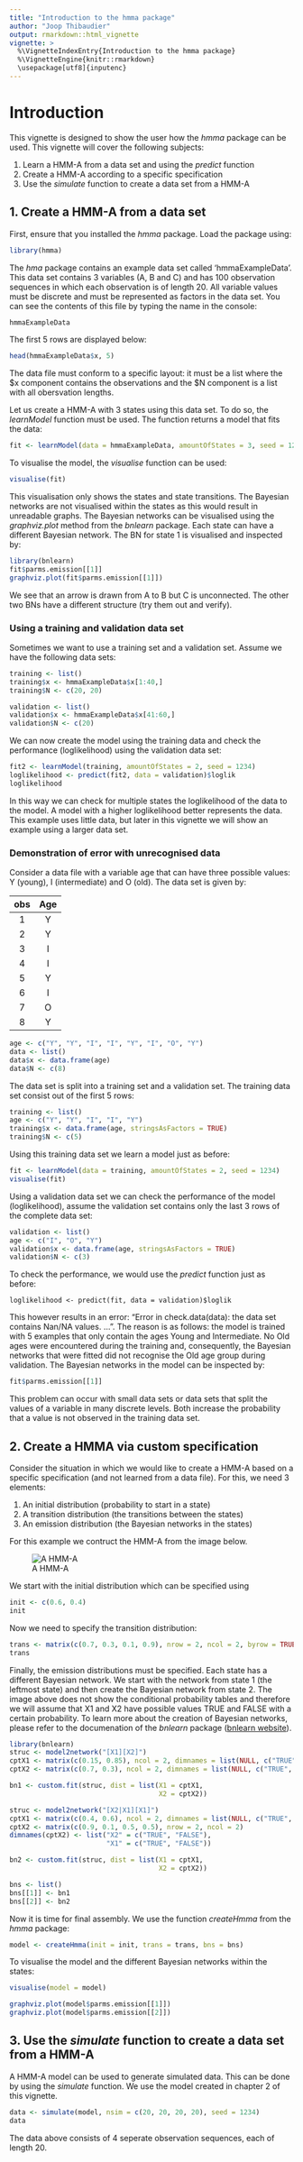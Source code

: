 ```yaml
---
title: "Introduction to the hmma package"
author: "Joop Thibaudier"
output: rmarkdown::html_vignette
vignette: >
  %\VignetteIndexEntry{Introduction to the hmma package}
  %\VignetteEngine{knitr::rmarkdown}
  \usepackage[utf8]{inputenc}
---
```


# Introduction
This vignette is designed to show the user how the *hmma* package can be used. This vignette will cover the following subjects:

1. Learn a HMM-A from a data set and using the *predict* function
2. Create a HMM-A according to a specific specification
3. Use the *simulate* function to create a data set from a HMM-A

## 1. Create a HMM-A from a data set
First, ensure that you installed the *hmma* package. Load the package using:

```r
library(hmma)
```

The *hma* package contains an example data set called 'hmmaExampleData'. This data set contains 3 variables (A, B and C) and has 100 observation sequences in which each observation is of length 20. All variable values must be discrete and must be represented as factors in the data set. You can see the contents of this file by typing the name in the console:

```r
hmmaExampleData
```

The first 5 rows are displayed below:

```r
head(hmmaExampleData$x, 5)
```

The data file must conform to a specific layout: it must be a list where the \$x component contains the observations and the \$N component is a list with all obersvation lengths.

Let us create a HMM-A with 3 states using this data set. To do so, the *learnModel* function must be used. The function returns a model that fits the data:

```r
fit <- learnModel(data = hmmaExampleData, amountOfStates = 3, seed = 1234)
```

To visualise the model, the *visualise* function can be used:

```r
visualise(fit)
```

This visualisation only shows the states and state transitions. The Bayesian networks are not visualised within the states as this would result in unreadable graphs. The Bayesian networks can be visualised using the *graphviz.plot* method from the *bnlearn* package. Each state can have a different Bayesian network. The BN for state 1 is visualised and inspected by:

```r
library(bnlearn)
fit$parms.emission[[1]]
graphviz.plot(fit$parms.emission[[1]])
```

We see that an arrow is drawn from A to B but C is unconnected. The other two BNs have a different structure (try them out and verify).

### Using a training and validation data set
Sometimes we want to use a training set and a validation set. Assume we have the following data sets:

```r
training <- list()
training$x <- hmmaExampleData$x[1:40,]
training$N <- c(20, 20)

validation <- list()
validation$x <- hmmaExampleData$x[41:60,]
validation$N <- c(20)
```

We can now create the model using the training data and check the performance (loglikelihood) using the validation data set:

```r
fit2 <- learnModel(training, amountOfStates = 2, seed = 1234)
loglikelihood <- predict(fit2, data = validation)$loglik
loglikelihood
```

In this way we can check for multiple states the loglikelihood of the data to the model. A model with a higher loglikelihood better represents the data. This example uses little data, but later in this vignette we will show an example using a larger data set.

### Demonstration of error with unrecognised data
Consider a data file with a variable age that can have three possible values: Y (young), I (intermediate) and O (old). The data set is given by:

|obs | Age |
|:--:|:---:|
| 1  |  Y  |
| 2  |  Y  |
| 3  |  I  |
| 4  |  I  |
| 5  |  Y  |
| 6  |  I  |
| 7  |  O  |
| 8  |  Y  |

```r
age <- c("Y", "Y", "I", "I", "Y", "I", "O", "Y")
data <- list()
data$x <- data.frame(age)
data$N <- c(8)
```

The data set is split into a training set and a validation set. The training data set consist out of the first 5 rows:

```r
training <- list()
age <- c("Y", "Y", "I", "I", "Y")
training$x <- data.frame(age, stringsAsFactors = TRUE)
training$N <- c(5)
```

Using this training data set we learn a model just as before:

```r
fit <- learnModel(data = training, amountOfStates = 2, seed = 1234)
visualise(fit)
```

Using a validation data set we can check the performance of the model (loglikelihood), assume the validation set contains only the last 3 rows of the complete data set:

```r
validation <- list()
age <- c("I", "O", "Y")
validation$x <- data.frame(age, stringsAsFactors = TRUE)
validation$N <- c(3)
```

To check the performance, we would use the *predict* function just as before:

```
loglikelihood <- predict(fit, data = validation)$loglik
```

This however results in an error: "Error in check.data(data): the data set contains Nan/NA values. ...". The reason is as follows: the model is trained with 5 examples that only contain the ages Young and Intermediate. No Old ages were encountered during the training and, consequently, the Bayesian networks that were fitted did not recognise the Old age group during validation. The Bayesian networks in the model can be inspected by:

```r
fit$parms.emission[[1]]
```

This problem can occur with small data sets or data sets that split the values of a variable in many discrete levels. Both increase the probability that a value is not observed in the training data set.

## 2. Create a HMMA via custom specification
Consider the situation in which we would like to create a HMM-A based on a specific specification (and not learned from a data file). For this, we need 3 elements:

1. An initial distribution (probability to start in a state)
2. A transition distribution (the transitions between the states)
3. An emission distribution (the Bayesian networks in the states)

For this example we contruct the HMM-A from the image below. 

![A HMM-A](hmma.png "An asymmetric hidden Markvo model")

We start with the initial distribution which can be specified using

```r
init <- c(0.6, 0.4)
init
```

Now we need to specify the transition distribution:


```r
trans <- matrix(c(0.7, 0.3, 0.1, 0.9), nrow = 2, ncol = 2, byrow = TRUE)
trans
```

Finally, the emission distributions must be specified. Each state has a different Bayesian network. We start with the network from state 1 (the leftmost state) and then create the Bayesian network from state 2. The image above does not show the conditional probability tables and therefore we will assume that X1 and X2 have possible values TRUE and FALSE with a certain probability. To learn more about the creation of Bayesian networks, please refer to the documenation of the *bnlearn* package ([bnlearn website](https://www.bnlearn.com)).

```r
library(bnlearn)
struc <- model2network("[X1][X2]")
cptX1 <- matrix(c(0.15, 0.85), ncol = 2, dimnames = list(NULL, c("TRUE", "FALSE")))
cptX2 <- matrix(c(0.7, 0.3), ncol = 2, dimnames = list(NULL, c("TRUE", "FALSE")))

bn1 <- custom.fit(struc, dist = list(X1 = cptX1,
                                     X2 = cptX2))

struc <- model2network("[X2|X1][X1]")
cptX1 <- matrix(c(0.4, 0.6), ncol = 2, dimnames = list(NULL, c("TRUE", "FALSE")))
cptX2 <- matrix(c(0.9, 0.1, 0.5, 0.5), nrow = 2, ncol = 2)
dimnames(cptX2) <- list("X2" = c("TRUE", "FALSE"),
                        "X1" = c("TRUE", "FALSE"))

bn2 <- custom.fit(struc, dist = list(X1 = cptX1,
                                     X2 = cptX2))

bns <- list()
bns[[1]] <- bn1
bns[[2]] <- bn2
```

Now it is time for final assembly. We use the function *createHmma* from the *hmma* package:

```r
model <- createHmma(init = init, trans = trans, bns = bns)
```

To visualise the model and the different Bayesian networks within the states:

```r
visualise(model = model)
```

```r
graphviz.plot(model$parms.emission[[1]])
graphviz.plot(model$parms.emission[[2]])
```

## 3. Use the *simulate* function to create a data set from a HMM-A

A HMM-A model can be used to generate simulated data. This can be done by using the *simulate* function. We use the model created in chapter 2 of this vignette.

```r
data <- simulate(model, nsim = c(20, 20, 20, 20), seed = 1234)
data
```

The data above consists of 4 seperate observation sequences, each of length 20. 




